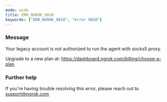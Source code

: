 ```yaml
---
mode: wide
title: ERR_NGROK_9010
keywords: ["ERR_NGROK_9010", "error 9010"]
---
```


### Message

Your legacy account is not authorized to run the agent with socks5 proxy.

Upgrade to a new plan at: https://dashboard.ngrok.com/billing/choose-a-plan

### Further help

If you're having trouble resolving this error, please reach out to [support@ngrok.com](mailto:support@ngrok.com?subject=Help%20with%20ERR_NGROK_9010)
